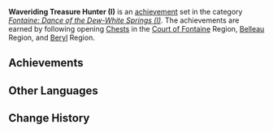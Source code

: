 {{Achievement Set Infobox
|primogems    = {{Achievement/Primogems|Waveriding Treasure Hunter (I)}}
|total        = {{Achievement/Total|Waveriding Treasure Hunter (I)}}
|category     = Fontaine: Dance of the Dew-White Springs (I)
}}
'''Waveriding Treasure Hunter (I)''' is an [[achievement]] set in the category ''[[Fontaine: Dance of the Dew-White Springs (I)]]''. The achievements are earned by following opening [[Chest]]s in the [[Court of Fontaine]] Region, [[Belleau]] Region, and [[Beryl]] Region.

==Achievements==
{{Achievements by Category Table|Waveriding Treasure Hunter (I)}}
<!--
==Notes==

==Trivia==
-->
==Other Languages==
{{Other Languages
|en      = Waveriding Treasure Hunter (I)
|zhs     = 沧浪的寻宝者・其一
|zhs_rm  = 
|zht     = 滄浪的尋寶者・其一
|zht_rm  = 
|zh_tl   = 
|ja      = 蒼波のトレジャーハンター・1
|ja_rm   = Souha no Torejaa Hantaa - Ichi
|ja_tl   = 
|ko      = 푸른 바다의 트레저헌터・첫 번째
|ko_rm   = 
|ko_tl   = 
|es      = Cazatesoros de aguas cerúleas (I)
|es_tl   = Blue Waters Treasure Hunter (I)
|fr      = Chasse aux trésors sur les terres aquatiques (1)
|fr_tl   = Treasure Hunting in the Aquatic Lands (1)
|ru      = Охотник за морскими сокровищами I
|ru_tl   = Sea Treasure Hunter I
|th      = นักล่าสมบัติแห่งเกลียวคลื่น I
|th_rm   = 
|th_tl   = 
|vi      = Người Săn Kho Báu Sóng Biển (I)
|vi_tl   = 
|de      = Wellenreitender Schatzsucher I
|de_tl   = Waveriding Treasure Seeker I
|id      = Pemburu Harta, Pengendara Ombak (I)
|id_tl   = Treasure Hunter, Wave Rider (I)
|pt      = Caçador de Tesouro das Ondas I
|pt_tl   = 
|tr      = Dalgaların Hakimi Hazine Avcısı (I)
|tr_tl   = Waves-Ruling Treasure Hunter (I)
|it      = Cacciatore di tesori cavalcaonde (I)
|it_tl   = 
}}

==Change History==
{{Change History|4.0}}
<!--
==References==
{{Reflist}}
-->